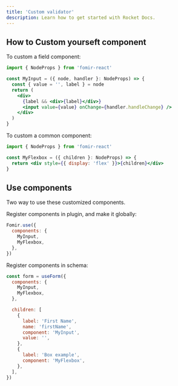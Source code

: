 ```yaml
---
title: 'Custom validator'
description: Learn how to get started with Rocket Docs.
---
```


## How to Custom yourseft component

To custom a field component:

```jsx
import { NodeProps } from 'fomir-react'

const MyInput = ({ node, handler }: NodeProps) => {
  const { value = '', label } = node
  return (
    <div>
      {label && <div>{label}</div>}
      <input value={value} onChange={handler.handleChange} />
    </div>
  )
}
```

To custom a common component:

```jsx
import { NodeProps } from 'fomir-react'

const MyFlexbox = ({ children }: NodeProps) => {
  return <div style={{ display: 'flex' }}>{children}</div>
}
```

## Use components

Two way to use these customized components.

Register components in plugin, and make it globally:

```jsx
Fomir.use({
  components: {
    MyInput,
    MyFlexbox,
  },
})
```

Register components in schema:

```jsx
const form = useForm({
  components: {
    MyInput,
    MyFlexbox,
  },

  children: [
    {
      label: 'First Name',
      name: 'firstName',
      component: 'MyInput',
      value: '',
    },
    {
      label: 'Box example',
      component: 'MyFlexbox',
    },
  ],
})
```
